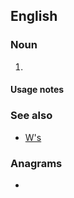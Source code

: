 {{also|ws|WS|Ws|ws.|.ws|W's}}
==English==

===Noun===
{{head|en|noun plural form}}

# {{plural of|w|lang=en}}

====Usage notes====
{{U:en:plurals of letters}}

===See also===
* [[W's]]

===Anagrams===
* {{anagrams|en|S&W|SW|Sw.}}